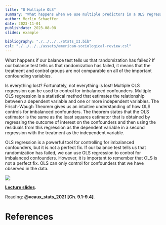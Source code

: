 ```yaml
---
title: "8 Multiple OLS"
summary: "What happens when we use multiple predictors in a OLS regression?"
author: Merlin Schaeffer
date: 2023-11-01
publishdate: 2023-08-08
slides: example

bibliography: "./../../../Stats_II.bib"
csl: "./../../../assets/american-sociological-review.csl"
---
```


What happens if our balance test tells us that randomization has failed? If our balance test tells us that randomization has failed, it means that the treatment and control groups are not comparable on all of the important confounding variables.

Is everything lost? Fortunately, not everything is lost! Multiple OLS regression can be used to control for imbalanced confounders. Multiple OLS regression is a statistical method that estimates the relationship between a dependent variable and one or more independent variables. The Frisch-Waugh Theorem gives us an intuitive understanding of how OLS controls for imbalanced confounders. The theorem states that the OLS estimator is the same as the least squares estimator that is obtained by regressing the outcome of interest on the confounders and then using the residuals from this regression as the dependent variable in a second regression with the treatment as the independent variable.

OLS regression is a powerful tool for controlling for imbalanced confounders, but it is not a perfect fix. If our balance test tells us that randomization has failed, we can use OLS regression to control for imbalanced confounders. However, it is important to remember that OLS is not a perfect fix. OLS can only control for confounders that we have observed in the data.

![](/Lectures/8-Multiple-OLS/8-Multiple-OLS_files/figure-html/DAG_FrischWaugh-1.png)

[**Lecture slides**](/Lectures/8-Multiple-OLS/8-Multiple-OLS.html).

Reading: **@veaux_stats_2021[Ch. 9.1-9.4]**.

# References
